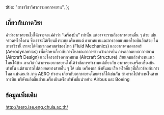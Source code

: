 
  title: "สาขาวิชาวิศวกรรมอากาศยาน",
};

<MajorHeader major={Major.ALL[17]} />

## เกี่ยวกับภาควิชา

คำว่าอากาศยานไม่ได้เจาะจงแค่คําว่า “เครื่องบิน” เท่านั้น แต่อาจจะรวมถึงอากาศยานอื่น ๆ ด้วย เช่น จรวดหรือโดรน ซึ่งเราจะได้เรียนถึงระบบเครื่องยนต์ อากาศยานและการออกแบบเครื่องบินอีกด้วย ในสาขาวิชานี้ เราจะได้ศึกษากลศาสตร์ของไหล (Fluid Mechanics) และอากาศพลศาสตร์ (Aerodynamics) เพื่อศึกษาเกี่ยวกับการไหลของอากาศระหว่างการบิน การออกแบบอากาศยาน (Aircraft Design) และโครงสร้างอากาศยาน (Aircraft Structure) เรียนจบแล้วทำงานแนวไหนได้บ้าง ภาควิชาวิศวกรรมอากาศยานไม่ได้จํากัดการทํางานแค่เกี่ยวกับ อากาศยานหรือเครื่องบินเท่านั้น แต่สามารถไปต่อยอดทางสายอื่น ๆ ได้ เช่น เครื่องกล กังหันลม เรือ หรืออื่นๆที่เกี่ยวข้องกับการไหล แน่นอนว่า ภาค AERO ทํางาน เกี่ยวกับอากาศยานโดยตรงก็ได้เช่นกัน สามารถไปทํางานในสายการบิน บริษัทผลิตชิ้นส่วนเครื่องบินหรือบริษัทชั้นนําอย่าง Airbus และ Boeing

## ข้อมูลเพิ่มเติม

http://aero.ise.eng.chula.ac.th/
